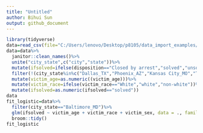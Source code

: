 ```yaml
---
title: "Untitled"
author: Bihui Sun
output: github_document
---
```


```r
library(tidyverse)
data=read_csv(file="C:/Users/lenovo/Desktop/p8105/data_import_examples/homicide-data.csv")
data=data%>%
  janitor::clean_names()%>%
  unite("city_state",c("city","state"))%>%
  mutate(ifsolved=ifelse(disposition=="Closed by arrest","solved","unsolved"))%>%
  filter(!(city_state%in%c("Dallas_TX","Phoenix_AZ","Kansas City_MO","Tulsa_AL")))%>%
  mutate(victim_age=as.numeric((victim_age)))%>%
  mutate(victim_race=ifelse(victim_race=="White","white","non-white"))%>%
  mutate(ifsolved=as.numeric(ifsolved=="solved"))
data  
fit_logistic=data%>%
  filter(city_state=="Baltimore_MD")%>%
  glm(ifsolved ~ victim_age + victim_race + victim_sex, data = ., family = binomial())%>%
  broom::tidy()
fit_logistic


```
